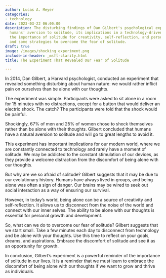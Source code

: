 ```yaml
---
author: Lucas A. Meyer
categories:
- technology
date: 2023-03-22 06:00:00
description: The disturbing findings of Dan Gilbert's psychological experiment on
  humans' aversion to solitude, its implications in a technology-driven modern world,
  the importance of solitude for creativity, self-reflection, and personal development,
  and some strategies to overcome the fear of solitude.
draft: true
image: /images/shocking_experiment.png
include-in-header: _msft-clarity.html
title: The Experiment That Revealed Our Fear of Solitude

---
```


In 2014, Dan Gilbert, a Harvard psychologist, conducted an experiment that revealed something disturbing about human nature: we would rather inflict pain on ourselves than be alone with our thoughts.

The experiment was simple. Participants were asked to sit alone in a room for 15 minutes with no distractions, except for a button that would deliver an electric shock. The catch? The participants were told that the shock would be painful.

Shockingly, 67% of men and 25% of women chose to shock themselves rather than be alone with their thoughts. Gilbert concluded that humans have a natural aversion to solitude and will go to great lengths to avoid it.

This experiment has important implications for our modern world, where we are constantly connected to technology and rarely have a moment of solitude. We may be addicted to the constant stimulation of our devices, as they provide a welcome distraction from the discomfort of being alone with our thoughts.

But why are we so afraid of solitude? Gilbert suggests that it may be due to our evolutionary history. Humans have always lived in groups, and being alone was often a sign of danger. Our brains may be wired to seek out social interaction as a way of ensuring our survival.

However, in today's world, being alone can be a source of creativity and self-reflection. It allows us to disconnect from the noise of the world and connect with our inner selves. The ability to be alone with our thoughts is essential for personal growth and development.

So, what can we do to overcome our fear of solitude? Gilbert suggests that we start small. Take a few minutes each day to disconnect from technology and be alone with your thoughts. Use this time to reflect on your goals, dreams, and aspirations. Embrace the discomfort of solitude and see it as an opportunity for growth.

In conclusion, Gilbert's experiment is a powerful reminder of the importance of solitude in our lives. It is a reminder that we must learn to embrace the discomfort of being alone with our thoughts if we want to grow and thrive as individuals.
